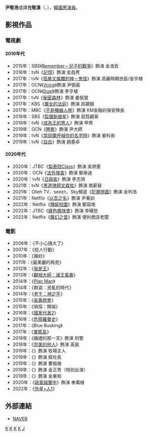 {{藝人
|姓名 = 尹敬浩
|類型 = 男演員
|圖片 = 
|圖片尺寸 = 
|圖片簡介 = 
|本名 = 
|外文名 = 윤경호 
|外文 = ko
|羅馬拼音 = Yoon Kyun Ho
|英文名 =
|暱稱 =
|其他藝名 = 
|國籍 = {{KOR}}
|出生日期 = {{birth_date_and_age|1980|7|5}}
|出生地點 = {{KOR}}
|宗教信仰 = 
|語言 = [[韓語|韓語]]
|職業 = [[演員|演員]]
|教育程度 = 又石大學
|出道作 = 
|出道日期 = 2002年
|代表作品 = 
|活躍年代 =
|唱片公司 = 
|經紀公司 = [[Management_Koo|Management Koo]]
|相關團體 = 
|網站 = 
}}

'''尹敬浩'''或譯'''允敬淏'''（{{lang-ko|윤경호}}，{{bd|1980年|7月5日}}），[[韓國|韓國]][[男演員|男演員]]。

== 影視作品 ==
=== 電視劇 ===
==== 2010年代 ====
*2015年：SBS《[[Remember－兒子的戰爭|Remember－兒子的戰爭]]》飾演 金浩哲
*2016年：tvN《[[記憶_(電視劇)|記憶]]》飾演 金昌秀
*2017年：tvN《[[孤單又燦爛的神－鬼怪|孤單又燦爛的神－鬼怪]]》飾演 高麗時期忠臣/金宇植
*2017年：OCN《[[Voice_(韓國電視劇)|Voice]]》飾演 尹弼裴
*2017年：OCN《[[Duel|Duel]]》飾演 李亨植
*2017年：tvN《[[秘密森林|秘密森林]]》飾演 姜振燮
*2017年：KBS《[[魔女的法庭|魔女的法庭]]》飾演 具錫鎮
*2017年：MBC《[[不是機器人啊|不是機器人啊]]》飾演 KM金融的保安隊長
*2018年：SBS《[[狐狸新娘星|狐狸新娘星]]》飾演 惡質顧客
*2019年：tvN《[[成為王的男人|成為王的男人]]》飾演 甲秀
*2019年：OCN《[[圈套_(韓國電視劇)|圈套]]》飾演 尹大師
*2019年：tvN《[[當惡魔呼喊你的名字時|當惡魔呼喊你的名字時]]》飾演 姜科長
*2019年：tvN《[[自白_(電視劇)|自白]]》飾演 趙基卓
==== 2020年代 ====
*2020年：JTBC《[[梨泰院Class|梨泰院Class]]》飾演 吳炳憲
*2020年：OCN《[[法外搜查|法外搜查]]》飾演 鄭泰迪
*2020年：tvN《[[日與夜_(電視劇)|日與夜]]》飾演 李志旭
*2021年：tvN《[[黑道律師文森佐|黑道律師文森佐]]》飾演 南薪裴
*2021年：Olleh TV、seezn、Sky頻道《[[犯罪拼圖|犯罪拼圖]]》飾演 金判浩
*2021年：Netflix《[[以吾之名|以吾之名]]》飾演 尹東訓
*2022年：Netflix《[[殭屍校園|殭屍校園]]》飾演 鄭容南
*2022年：JTBC《[[綠色媽咪會|綠色媽咪會]]》飾演 李瞞愁
*2022年：Netflix《[[魔幻之音|魔幻之音]]》飾演 便利商店老闆

=== 電影 ===
*2006年：《不小心搞大了》
*2007年：《挖人行動》
*2010年：《婚紗》
*2011年：《最美麗的再見》
*2012年：《[[我是王|我是王]]》
*2013年：《[[觀相大師：滅王風暴|觀相大師：滅王風暴]]》
*2014年：《[[Plan_Man|Plan Man]]》
*2014年：《群盜：民亂的時代》
*2014年：《[[老千：神之手|老千：神之手]]》
*2015年：《[[長壽商會|長壽商會]]》
*2015年：《偵探：開端》
*2016年：《[[國家代表2|國家代表2]]》
*2016年：《[[危險羅曼史|危險羅曼史]]》
*2017年：《Blue Busking》
*2017年：《[[軍艦島|軍艦島]]》
*2018年：《婚禮的那一天》飾演 刑警
*2018年：《[[完美的他人|完美的他人]]》飾演 英裴
*2019年：《{{link-ko|娑婆訶|사바하}}》飾演 牧場主人
*2019年：《{{link-ko|我身體裡的那個傢伙|내안의 그놈}}》飾演 樑社長
*2019年：《{{link-ko|陪審員們|배심원들}}》飾演 曹振植
*2019年：《{{link-ko|最普通的戀愛|가장보통의 연애}}》飾演 金正秀（特別出演）
*2019年：《{{link-ko|啟動（電影）|시동 (영화)|啟動}}》飾演 金東和
*2020年：《[[政客誠實中|政客誠實中]]》飾演 奉萬植
*2022年：《[[外星+人1|外星+人1]]》

== 外部連結 ==
*[http://people.search.naver.com/search.naver?where=nexearch&query=%EC%9C%A4%EA%B2%BD%ED%98%B8&sm=tab_etc&ie=utf8&key=PeopleService&os=168082 NAVER] {{Wayback|url=http://people.search.naver.com/search.naver?where=nexearch&query=%EC%9C%A4%EA%B2%BD%ED%98%B8&sm=tab_etc&ie=utf8&key=PeopleService&os=168082 |date=20160207122420 }}{{ko}}
{{Management Koo}}
{{黃金攝影獎最佳男配角}}
[[Category:韓國電視演員|K]]
[[Category:韓國電影演員|K]]
[[Category:首爾藝術大學校友|K]]
[[Category:首爾特別市出身人物|K]]
[[Category:尹姓|J]]